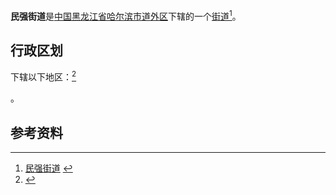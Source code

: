 {{中国乡级行政区|23/01/04/021/000
| 行政区全称 = 民强街道
| 上级行政区 = [[黑龙江省|黑龙江省]][[哈尔滨市|哈尔滨市]][[道外区|道外区]]
| 行政区类别 = [[街道|街道]]
| LowerDivisions = 2个社区
| 总面积 = 0.66平方公里
| 户籍人口 = 21749人
| 常住人口 = 
| 行政区划 = 
| 官方网站 =
| 邮政编码 =150000
| 电话区号 = 451
| 毗邻行政区 =
}}

'''民强街道'''是[[中国|中国]][[黑龙江省|黑龙江省]][[哈尔滨市|哈尔滨市]][[道外区|道外区]]下辖的一个[[街道|街道]]<ref>[http://www.chinaquhua.cn/heilongjiang/ 民强街道] {{webarchive|url=https://web.archive.org/web/20110822123644/http://www.chinaquhua.cn/heilongjiang/ |date=2011-08-22 }}</ref>。

== 行政区划 ==

下辖以下地区：<ref>{{PRC admin/ref sgc|23/01/04/021/000}}</ref>

{{PRC admin/children|23/01/04/021/000}}。

== 参考资料 ==

{{reflist}}

{{PRC admin/navcat|23/01/04/021/000}}